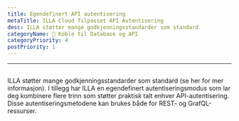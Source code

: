 ```yaml
---
title: Egendefinert API autentisering
metaTitle: ILLA Cloud Tilpasset API Autentisering
desc: ILLA støtter mange godkjenningsstandarder som standard
categoryName: 📲 Koble til Database og API
categoryPriority: 4
postPriority: 1
---
```


* * *

## <h2 hidden>Custom API authentication</h2>

ILLA støtter mange godkjenningsstandarder som standard (se her for mer informasjon). 
I tillegg har ILLA en egendefinert autentiseringsmodus som lar deg kombinere flere trinn som støtter praktisk talt enhver API-autentisering. 
Disse autentiseringsmetodene kan brukes både for REST- og GrafQL-ressurser.
